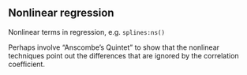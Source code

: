 <!-- Topic11-01 -->
::: {.callout-note collapse="true" #enr-11-02}
## Nonlinear regression

Nonlinear terms in regression, e.g. `splines:ns()`

Perhaps involve "Anscombe's Quintet" to show that the nonlinear techniques point out the differences that are ignored by the correlation coefficient. 

:::
